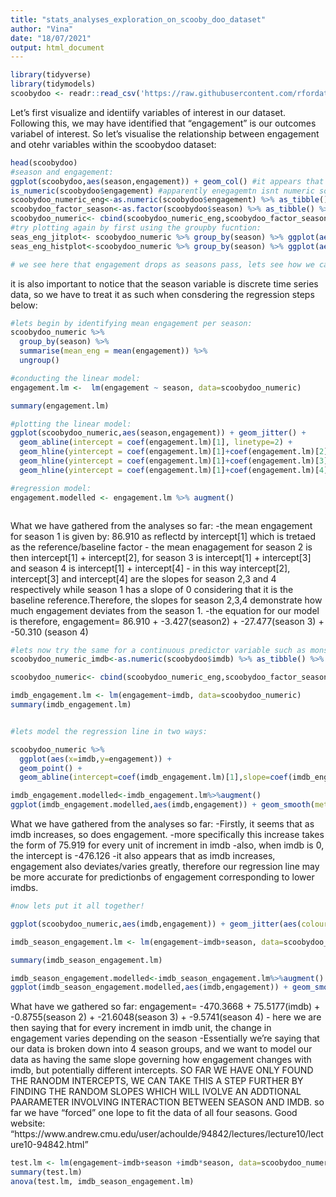 ```yaml
---
title: "stats_analyses_exploration_on_scooby_doo_dataset"
author: "Vina"
date: "18/07/2021"
output: html_document
---
```


```r
library(tidyverse)
library(tidymodels)
scoobydoo <- readr::read_csv('https://raw.githubusercontent.com/rfordatascience/tidytuesday/master/data/2021/2021-07-13/scoobydoo.csv')
```

Let's first visualize and identiify variables of interest in our dataset. Following this, we may have identified that "engagement" is our outcomes variabel of interest. So let's visualise the relationship between engagement and otehr variables within the scoobydoo dataset: 

```r

head(scoobydoo)
#season and engagement: 
ggplot(scoobydoo,aes(season,engagement)) + geom_col() #it appears that engagement seems to be an odd variable, so lets uderstadn it more, by running: 
is_numeric(scoobydoo$engagement) #apparently enegagemtn isnt numeric so lets change that; 
scoobydoo_numeric_eng<-as.numeric(scoobydoo$engagement) %>% as_tibble() %>% rename(engagement = value) #lets do the same for variables of interest: 
scoobydoo_factor_season<-as.factor(scoobydoo$season) %>% as_tibble() %>% rename(season = value) 
scoobydoo_numeric<- cbind(scoobydoo_numeric_eng,scoobydoo_factor_season) %>% na.omit() %>% filter(season %in% c("1","2","3","4")) #we will only consider the contious seasons for now
#try plotting again by first using the groupby fucntion: 
seas_eng_jitplot<- scoobydoo_numeric %>% group_by(season) %>% ggplot(aes(season,engagement))+ geom_jitter() 
seas_eng_histplot<-scoobydoo_numeric %>% group_by(season) %>% ggplot(aes(engagement)) + geom_histogram() + facet_wrap(~season)

# we see here that engagement drops as seasons pass, lets see how we can model this with a regression in the following steps!

```
it is also important to notice that the season variable is discrete time series data, so we have to treat it as such when consdering the regression steps below: 

```r
#lets begin by identifying mean engagement per season: 
scoobydoo_numeric %>% 
  group_by(season) %>% 
  summarise(mean_eng = mean(engagement)) %>% 
  ungroup()

#conducting the linear model: 
engagement.lm <-  lm(engagement ~ season, data=scoobydoo_numeric)

summary(engagement.lm)

#plotting the linear model: 
ggplot(scoobydoo_numeric,aes(season,engagement)) + geom_jitter() +
  geom_abline(intercept = coef(engagement.lm)[1], linetype=2) +
  geom_hline(yintercept = coef(engagement.lm)[1]+coef(engagement.lm)[2], linetype=3) +
  geom_hline(yintercept = coef(engagement.lm)[1]+coef(engagement.lm)[3], linetype=4) +
  geom_hline(yintercept = coef(engagement.lm)[1]+coef(engagement.lm)[4], linetype=5) 

#regression model: 
engagement.modelled <- engagement.lm %>% augment()



```
 What we have gathered from the analyses so far: 
 -the mean engagement for season 1 is given by: 86.910 as reflectd by intercept[1] which is tretaed as the reference/baseline factor
- the mean enagagement for season 2 is then intercept[1] + intercept[2], for season 3 is intercept[1] + intercept[3] and season 4 is intercept[1] + intercept[4]
- in this way intercept[2], intercept[3] and intercept[4] are the slopes for season 2,3 and 4 respectively while season 1 has a slope of 0 considering that it is the baseline reference.Therefore, the slopes for season 2,3,4 demonstrate how much engagement deviates from the season 1.
-the equation for our model is therefore, engagement= 86.910 + -3.427(season2) + -27.477(season 3) + -50.310 (season 4)

```r

#lets now try the same for a continuous predictor variable such as monster amount:
scoobydoo_numeric_imdb<-as.numeric(scoobydoo$imdb) %>% as_tibble() %>% rename(imdb = value) 

scoobydoo_numeric<- cbind(scoobydoo_numeric_eng,scoobydoo_factor_season,scoobydoo_numeric_imdb) %>% na.omit() %>% filter(season %in% c("1","2","3","4")) %>% na.omit()

imdb_engagement.lm <- lm(engagement~imdb, data=scoobydoo_numeric)
summary(imdb_engagement.lm)


#lets model the regression line in two ways: 

scoobydoo_numeric %>% 
  ggplot(aes(x=imdb,y=engagement)) +
  geom_point() +
  geom_abline(intercept=coef(imdb_engagement.lm)[1],slope=coef(imdb_engagement.lm)[2])

imdb_engagement.modelled<-imdb_engagement.lm%>%augment()
ggplot(imdb_engagement.modelled,aes(imdb,engagement)) + geom_smooth(method = lm, se= FALSE, colour= "lightgrey") + geom_point(aes(colour= .resid, size= abs(.resid))) + scale_color_gradient2() + geom_segment(aes(xend=imdb, yend= .fitted), alpha=0.3) 
```
 What we have gathered from the analyses so far: 
-Firstly, it seems that as imdb increases, so does engagement.
-more specifically this increase takes the form of 75.919 for every unit of increment in imdb -also, when imdb is 0, the intercept is -476.126
-it also appears that as imdb increases, engagement also deviates/varies greatly, therefore our regression line may be more accurate for predictionbs of engagement corresponding to lower imdbs. 

```r
#now lets put it all together!

ggplot(scoobydoo_numeric,aes(imdb,engagement)) + geom_jitter(aes(colour=season))

imdb_season_engagement.lm <- lm(engagement~imdb+season, data=scoobydoo_numeric)

summary(imdb_season_engagement.lm)

imdb_season_engagement.modelled<-imdb_season_engagement.lm%>%augment()
ggplot(imdb_season_engagement.modelled,aes(imdb,engagement)) + geom_smooth(method = lm, se= FALSE, colour= "lightgrey") + geom_point(aes(colour= .resid, size= abs(.resid))) + scale_color_gradient2() + geom_segment(aes(xend=imdb, yend= .fitted), alpha=0.3) + facet_wrap(~season) 

```
What have we gathered so far: 
engagement= -470.3668 + 75.5177(imdb) + -0.8755(season 2) + -21.6048(season 3) + -9.5741(season 4)
- here we are then saying that for every increment in imdb unit, the change in engagement varies depending on the season 
-Essentially we're  saying that our data is broken down into 4 season groups, and we want to model our data as having the same slope governing how engagement changes with imdb, but potentially different intercepts. SO FAR WE HAVE ONLY FOUND THE RANODM INTERCEPTS, WE CAN TAKE THIS A STEP FURTHER BY FINDING THE RANDOM SLOPES WHICH WILL IVOLVE AN ADDTIONAL PAARAMETER INVOLVING INTERACTION BETWEEN SEASON AND IMDB. so far we have "forced" one lope to fit the data of all four seasons. Good website: "https://www.andrew.cmu.edu/user/achoulde/94842/lectures/lecture10/lecture10-94842.html"



```r
test.lm <- lm(engagement~imdb+season +imdb*season, data=scoobydoo_numeric)
summary(test.lm)
anova(test.lm, imdb_season_engagement.lm)

```

